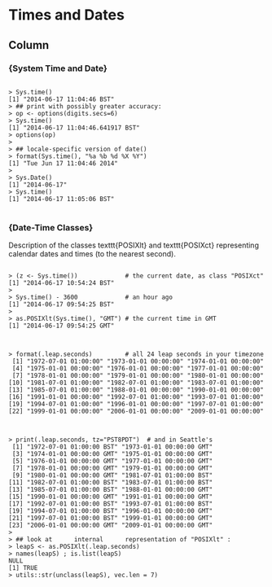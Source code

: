 Times and Dates {data-navmenu="Workshop"}
==========================================

Column {.tabset}
--------------------

### {System Time and Date}

<pre>
<code>
> Sys.time()
[1] "2014-06-17 11:04:46 BST"
> ## print with possibly greater accuracy:
> op <- options(digits.secs=6)
> Sys.time()
[1] "2014-06-17 11:04:46.641917 BST"
> options(op)
> 
> ## locale-specific version of date()
> format(Sys.time(), "%a %b %d %X %Y")
[1] "Tue Jun 17 11:04:46 2014"
> 
> Sys.Date()
[1] "2014-06-17"
> Sys.time()
[1] "2014-06-17 11:05:06 BST"
</code>
</pre>

### {Date-Time Classes}


Description of the classes texttt{POSIXlt} and texttt{POSIXct} representing calendar dates and times (to the nearest second).

<p>

<pre><code>
> (z <- Sys.time())             # the current date, as class "POSIXct"
[1] "2014-06-17 10:54:24 BST"
> 
> Sys.time() - 3600             # an hour ago
[1] "2014-06-17 09:54:25 BST"
> 
> as.POSIXlt(Sys.time(), "GMT") # the current time in GMT
[1] "2014-06-17 09:54:25 GMT"

</code></pre>

<pre><code>
> format(.leap.seconds)         # all 24 leap seconds in your timezone
 [1] "1972-07-01 01:00:00" "1973-01-01 00:00:00" "1974-01-01 00:00:00"
 [4] "1975-01-01 00:00:00" "1976-01-01 00:00:00" "1977-01-01 00:00:00"
 [7] "1978-01-01 00:00:00" "1979-01-01 00:00:00" "1980-01-01 00:00:00"
[10] "1981-07-01 01:00:00" "1982-07-01 01:00:00" "1983-07-01 01:00:00"
[13] "1985-07-01 01:00:00" "1988-01-01 00:00:00" "1990-01-01 00:00:00"
[16] "1991-01-01 00:00:00" "1992-07-01 01:00:00" "1993-07-01 01:00:00"
[19] "1994-07-01 01:00:00" "1996-01-01 00:00:00" "1997-07-01 01:00:00"
[22] "1999-01-01 00:00:00" "2006-01-01 00:00:00" "2009-01-01 00:00:00"

</code></pre>
<p>

<pre>
<code>
> print(.leap.seconds, tz="PST8PDT")  # and in Seattle's
 [1] "1972-07-01 01:00:00 BST" "1973-01-01 00:00:00 GMT"
 [3] "1974-01-01 00:00:00 GMT" "1975-01-01 00:00:00 GMT"
 [5] "1976-01-01 00:00:00 GMT" "1977-01-01 00:00:00 GMT"
 [7] "1978-01-01 00:00:00 GMT" "1979-01-01 00:00:00 GMT"
 [9] "1980-01-01 00:00:00 GMT" "1981-07-01 01:00:00 BST"
[11] "1982-07-01 01:00:00 BST" "1983-07-01 01:00:00 BST"
[13] "1985-07-01 01:00:00 BST" "1988-01-01 00:00:00 GMT"
[15] "1990-01-01 00:00:00 GMT" "1991-01-01 00:00:00 GMT"
[17] "1992-07-01 01:00:00 BST" "1993-07-01 01:00:00 BST"
[19] "1994-07-01 01:00:00 BST" "1996-01-01 00:00:00 GMT"
[21] "1997-07-01 01:00:00 BST" "1999-01-01 00:00:00 GMT"
[23] "2006-01-01 00:00:00 GMT" "2009-01-01 00:00:00 GMT"
> 
> ## look at      internal      representation of "POSIXlt" :
> leapS <- as.POSIXlt(.leap.seconds)
> names(leapS) ; is.list(leapS)
NULL
[1] TRUE
> utils::str(unclass(leapS), vec.len = 7)
</code>
</pre>
<p>



